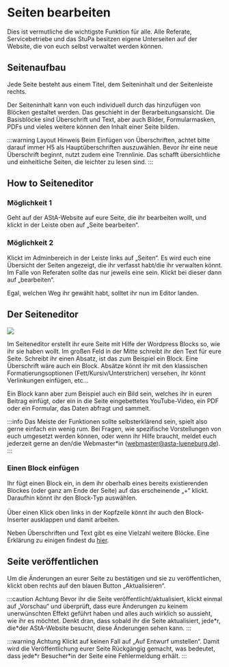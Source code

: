 
# Seiten bearbeiten

Dies ist vermutliche die wichtigste Funktion für alle. Alle Referate, Servicebetriebe und das StuPa besitzen eigene Unterseiten auf der Website, die von euch selbst verwaltet werden können.

## Seitenaufbau

Jede Seite besteht aus einem Titel, dem Seiteninhalt und der Seitenleiste rechts.


Der Seiteninhalt kann von euch individuell durch das hinzufügen von Blöcken gestaltet werden. Das geschieht in der Berarbeitungsansicht. Die Basisblöcke sind Überschrift und Text, aber auch Bilder, Formularmasken, PDFs und vieles weitere können den Inhalt einer Seite bilden.


:::warning Layout Hinweis
Beim Einfügen von Überschriften, achtet bitte darauf immer H5 als Hauptüberschriften auszuwählen. Bevor ihr eine neue Überschrift beginnt, nutzt zudem eine Trennlinie. Das schafft übersichtliche und einheitliche Seiten, die leichter zu lesen sind.
:::

## How to Seiteneditor
### Möglichkeit 1


<ImageAside src={image8_neu}>
    Geht auf der AStA-Website auf eure Seite, die ihr bearbeiten wollt, und klickt in der Leiste oben auf „Seite bearbeiten“.
</ImageAside>


### Möglichkeit 2


<ImageAside src={image9}>
    Klickt im Adminbereich in der Leiste links auf „Seiten“.
    Es wird euch eine Übersicht der Seiten angezeigt, die ihr verfasst habt/die ihr verwalten könnt. Im Falle von Referaten sollte das nur jeweils eine sein. Klickt bei dieser dann auf „bearbeiten“.
</ImageAside>
<ImageAside src={image10}>
</ImageAside>

Egal, welchen Weg ihr gewählt habt, solltet ihr nun im Editor landen.

## Der Seiteneditor

![](/img/guide-pics/image11.png)

Im Seiteneditor erstellt ihr eure Seite mit Hilfe der Wordpress Blocks so, wie ihr sie haben wollt. Im großen Feld in der Mitte schreibt ihr den Text für eure Seite. Schreibt ihr einen Absatz, ist das zum Beispiel ein Block. Eine Überschrift wäre auch ein Block. Absätze könnt ihr mit den klassischen Formatierungsoptionen (Fett/Kursiv/Unterstrichen) versehen, ihr könnt Verlinkungen einfügen, etc...

Ein Block kann aber zum Beispiel auch ein Bild sein, welches ihr in euren Beitrag einfügt, oder ein in die Seite eingebettetes YouTube-Video, ein PDF oder ein Formular, das Daten abfragt und sammelt.

:::info
Das Meiste der Funktionen sollte selbsterklärend sein, spielt also gerne einfach ein wenig rum. Bei Fragen, wie spezifische Vorstellungen von euch umgesetzt werden können, oder wenn ihr Hilfe braucht, meldet euch jederzeit gerne an den/die Webmaster*in (webmaster@asta-lueneburg.de).
:::

### Einen Block einfügen


<ImageAside src={image12}>
	Ihr fügt einen Block ein, in dem ihr oberhalb eines bereits existierenden Blockes (oder ganz am Ende der Seite) auf das erscheinende „+“ klickt. Daraufhin könnt ihr den Block-Typ auswählen.
    <br/><br/>
   
</ImageAside>

<ImageAside src={image12_Blocki}>
     Über einen Klick oben links in der Kopfzeile könnt ihr auch den Block-Inserter ausklappen und damit arbeiten. 
</ImageAside>

Neben Überschriften und Text gibt es eine Vielzahl weitere Blöcke. Eine Erklärung zu einigen findest du [hier](https://guide.asta-lg.de/docs/Seiten%20bearbeiten/weitere-bloecke).


## Seite veröffentlichen
Um die Änderungen an eurer Seite zu bestätigen und sie zu veröffentlichen, klickt oben rechts auf den blauen Button „Aktualisieren“.

:::caution Achtung
Bevor ihr die Seite veröffentlicht/aktualisiert, klickt einmal auf „Vorschau“ und überprüft, dass eure Änderungen zu keinem unerwünschten Effekt geführt haben und alles auch wirklich so aussieht, wie ihr es möchtet. Denkt dran, dass sobald ihr die Seite aktualisiert, jede\*r, die\*der AStA-Website besucht, diese Änderungen sehen kann.
:::

:::warning Achtung
Klickt auf keinen Fall auf „Auf Entwurf umstellen“. Damit wird die Veröffentlichung eurer Seite Rückgängig gemacht, was bedeutet, dass jede\*r Besucher\*in der Seite eine Fehlermeldung erhält.
:::

